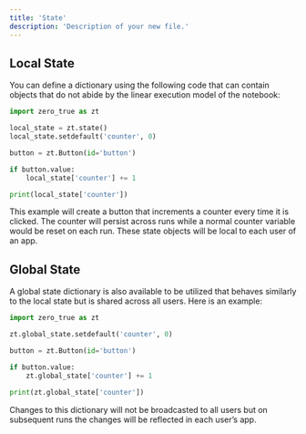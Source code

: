 ```yaml
---
title: 'State'
description: 'Description of your new file.'
---
```



## Local State

You can define a dictionary using the following code that can contain objects that do not abide by the linear execution model of the notebook:

```python
import zero_true as zt

local_state = zt.state()
local_state.setdefault('counter', 0)

button = zt.Button(id='button')

if button.value:
    local_state['counter'] += 1

print(local_state['counter'])
```

This example will create a button that increments a counter every time it is clicked. The counter will persist across runs while a normal counter variable would be reset on each run. These state objects will be local to each user of an app.

## Global State

A global state dictionary is also available to be utilized that behaves similarly to the local state but is shared across all users. Here is an example:

```python
import zero_true as zt

zt.global_state.setdefault('counter', 0)

button = zt.Button(id='button')

if button.value:
    zt.global_state['counter'] += 1

print(zt.global_state['counter'])
```

<Note>Changes to this dictionary will not be broadcasted to all users but on subsequent runs the changes will be reflected in each user’s app.</Note>


